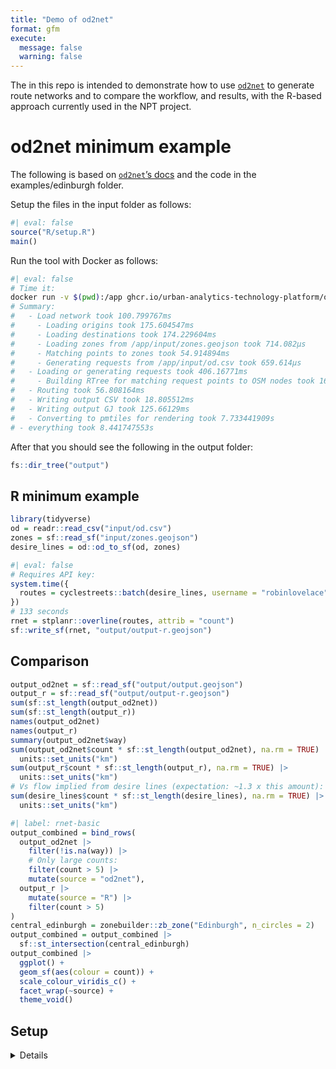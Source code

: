 ```yaml
---
title: "Demo of od2net"
format: gfm
execute: 
  message: false
  warning: false
---
```


The in this repo is intended to demonstrate how to use [`od2net`](https://github.com/Urban-Analytics-Technology-Platform/od2net) to generate route networks and to compare the workflow, and results, with the R-based approach currently used in the NPT project.

# od2net minimum example

The following is based on [`od2net`'s docs](https://github.com/Urban-Analytics-Technology-Platform/od2net/blob/main/docs/tutorial_examples.md#running-the-edinburgh-example) and the code in the examples/edinburgh folder.


Setup the files in the input folder as follows:


```r
#| eval: false
source("R/setup.R")
main()
```

Run the tool with Docker as follows:


```bash
#| eval: false
# Time it:
docker run -v $(pwd):/app ghcr.io/urban-analytics-technology-platform/od2net:main /app/config.json
# Summary:
#   - Load network took 100.799767ms
#     - Loading origins took 175.604547ms
#     - Loading destinations took 174.229604ms
#     - Loading zones from /app/input/zones.geojson took 714.082µs
#     - Matching points to zones took 54.914894ms
#     - Generating requests from /app/input/od.csv took 659.614µs
#   - Loading or generating requests took 406.16771ms
#     - Building RTree for matching request points to OSM nodes took 16.235263ms
#   - Routing took 56.808164ms
#   - Writing output CSV took 18.805512ms
#   - Writing output GJ took 125.66129ms
#   - Converting to pmtiles for rendering took 7.733441909s
# - everything took 8.441747553s
```

After that you should see the following in the output folder:

```r
fs::dir_tree("output")
```

## R minimum example

```r
library(tidyverse)
od = readr::read_csv("input/od.csv")
zones = sf::read_sf("input/zones.geojson")
desire_lines = od::od_to_sf(od, zones)
```

```r
#| eval: false
# Requires API key:
system.time({
  routes = cyclestreets::batch(desire_lines, username = "robinlovelace", wait = TRUE)
})
# 133 seconds
rnet = stplanr::overline(routes, attrib = "count")
sf::write_sf(rnet, "output/output-r.geojson")
```

## Comparison

```r
output_od2net = sf::read_sf("output/output.geojson")
output_r = sf::read_sf("output/output-r.geojson")
sum(sf::st_length(output_od2net))
sum(sf::st_length(output_r))
names(output_od2net)
names(output_r)
summary(output_od2net$way)
sum(output_od2net$count * sf::st_length(output_od2net), na.rm = TRUE) |>
  units::set_units("km")
sum(output_r$count * sf::st_length(output_r), na.rm = TRUE) |>
  units::set_units("km")
# Vs flow implied from desire lines (expectation: ~1.3 x this amount):
sum(desire_lines$count * sf::st_length(desire_lines), na.rm = TRUE) |>
  units::set_units("km")
```

```r
#| label: rnet-basic
output_combined = bind_rows(
  output_od2net |>
    filter(!is.na(way)) |>
    # Only large counts:
    filter(count > 5) |>
    mutate(source = "od2net"),
  output_r |>
    mutate(source = "R") |>
    filter(count > 5)
)
central_edinburgh = zonebuilder::zb_zone("Edinburgh", n_circles = 2)
output_combined = output_combined |>
  sf::st_intersection(central_edinburgh)
output_combined |>
  ggplot() +
  geom_sf(aes(colour = count)) +
  scale_colour_viridis_c() +
  facet_wrap(~source) +
  theme_void()
```

## Setup

<details>

Run the code on a computer with Ubuntu 22.04 after running the setup outlined in the link above.

```bash
#| eval: false
#| echo: false
sudo apt install osmium-tool
```

```bash
#| eval: false
gh repo clone Urban-Analytics-Technology-Platform/od2net
# Copy the example to this folder:
cp -r od2net/examples/edinburgh/* .
cp -r od2net/
```

```bash
#| eval: false
# Setup quarto-publish:

```


